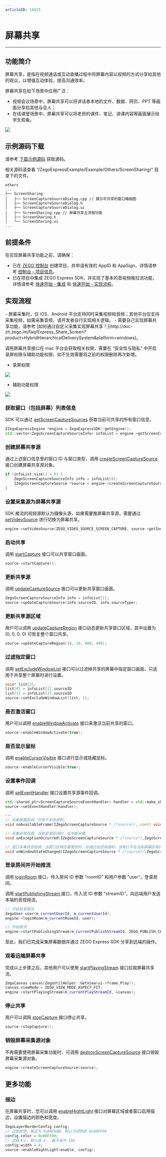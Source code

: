```yaml
---
articleID: 16915
---
```

# 屏幕共享

- - -

## 功能简介

屏幕共享，是指在视频通话或互动直播过程中将屏幕内容以视频的方式分享给其他的观众，以增强互动体验，提高沟通效率。

屏幕共享在如下场景中应用广泛：

- 视频会议场景中，屏幕共享可以将讲话者本地的文件、数据、网页、PPT 等画面分享给其他与会人；
- 在线课堂场景中，屏幕共享可以将老师的课件、笔记、讲课内容等画面展示给学生观看。

<Frame width="512" height="auto" caption=""><img src="https://storage.zego.im/sdk-doc/Pics/Express/screen_share_scene_new.png" /></Frame>

## 示例源码下载

请参考 [下载示例源码](/real-time-video-macos-cpp/quick-start/run-example-code) 获取源码。

相关源码请查看 “/ZegoExpressExample/Example/Others/ScreenSharing/” 目录下的文件。

```
others
...
├── ScreenSharing
│   ├── ScreenCaptureSourceDialog.cpp // 展示可共享的窗口略缩图
│   ├── ScreenCaptureSourceDialog.h
│   ├── ScreenCaptureSourceDialog.ui
│   ├── ScreenSharing.cpp // 屏幕共享主流程功能
│   ├── ScreenSharing.h
│   └── ScreenSharing.ui
...
```

## 前提条件

在实现屏幕共享功能之前，请确保：
- 已在 [ZEGO 控制台](https://console.zego.im) 创建项目，并申请有效的 AppID 和 AppSign，详情请参考 [控制台 - 项目信息](/console/project-info)。
- 已在项目中集成 ZEGO Express SDK，并实现了基本的音视频推拉流功能，详情请参考 [快速开始 - 集成](!Integration/SDK_Integration) 和 [快速开始 - 实现流程](!Integration/Solution_Implementation)。



## 实现流程

<Warning title="注意">
- 屏幕采集时，仅 iOS、Android 平台支持同时采集视频和音频；其他平台仅支持采集视频，如需采集音频，请开发者自行实现相关逻辑。
- 需要自己实现屏幕共享功能，请参考 [如何通过自定义采集实现屏幕共享？](http://doc-zh.zego.im/faq/Express_Share_Screen?product=HybridHierarchicalDeliverySystem&platform=windows)。
</Warning>




调用屏幕共享接口在 mac 平台会获取相关权限，需要在 “安全性与隐私” 中开启录屏权限与辅助功能权限，如不生效需要将之前的权限删除再次新增。
- 录屏权限
<Frame width="512" height="auto" caption=""><img src="https://storage.zego.im/sdk-doc/Pics/Express/Adobe_Captivate.png" /></Frame>

- 辅助功能权限
<Frame width="512" height="auto" caption=""><img src="https://storage.zego.im/sdk-doc/Pics/Express/Auxiliary_functions.png" /></Frame>

### 获取窗口（包括屏幕）列表信息

SDK 可以通过 [getScreenCaptureSources](@getScreenCaptureSources) 获取当前可共享的所有窗口信息。

```cpp
IZegoExpressEngine *engine = ZegoExpressSDK::getEngine();
std::vector<ZegoScreenCaptureSourceInfo> infoList = engine->getScreenCaptureSources(400, 400, 100, 100);
```

### 创建屏幕共享源

通过上述窗口信息里的窗口 ID 与窗口类型，调用 [createScreenCaptureSource](@createScreenCaptureSource) 接口创建屏幕共享源对象。

```cpp
if (infoList.size() > 0) {
    ZegoScreenCaptureSourceInfo info = infoList[0];
    IZegoScreenCaptureSource *source = engine->createScreenCaptureSource(info.sourceID, info.sourceType);
}
```

### 设置采集源为屏幕共享源

SDK 推流的视频源默认为摄像头源，如果需要推屏幕共享源，需要通过 [setVideoSource](@setVideoSource) 进行切换为屏幕共享。

```cpp
engine->setVideoSource(ZEGO_VIDEO_SOURCE_SCREEN_CAPTURE, source->getIndex(), ZEGO_PUBLISH_CHANNEL_MAIN);

```

### 启动共享

调用 [startCapture](@startCapture) 接口可以共享窗口画面。

```cpp
source->startCapture();
```

### 更新共享源

调用 [updateCaptureSource](@updateCaptureSource) 接口可以更新共享窗口画面。

```cpp
ZegoScreenCaptureSourceInfo info = infoList[1];
source->updateCaptureSource(info.sourceID, info.sourceType);
```

### 更新共享源区域

用户可以调用 [updateCaptureRegion](@updateCaptureRegion) 接口动态更新共享窗口区域，其中设置为 (0, 0, 0, 0) 可恢复整个窗口共享。


```cpp
source->updateCaptureRegion(10, 10, 400, 400);
```

### 过滤指定窗口

调用 [setExcludeWindowList](@setExcludeWindowList) 接口可以过滤掉共享的屏幕中指定窗口画面，只适用于共享整个屏幕时进行设置。

```cpp
void* list[2];
list[0] = infoList[1].sourceID
list[1] = infoList[2].sourceID
source->setExcludeWindowList(list, 2);
```

### 是否激活窗口

用户可以调用 [enableWindowActivate](@enableWindowActivate) 接口来激活当前共享的窗口。

```cpp
source->enableWindowActivate(true);
```

### 是否显示鼠标

调用 [enableCursorVisible](@enableCursorVisible) 接口进行显示或隐藏鼠标。

```cpp
source->enableCursorVisible(true);
```

<a id="callback"></a>

### 设置事件回调

调用 [setEventHandler](@setEventHandler-IZegoScreenCaptureSource) 接口设置共享源事件回调。

```cpp
std::shared_ptr<ScreenCaptureSourceEventHandler> handler = std::make_shared<ScreenCaptureSourceEventHandler>(this);
source->setEventHandler(handler);

···
// 采集数据回调，可用于本地录制。
void onAvailableFrame(IZegoScreenCaptureSource * /*source*/, const void * /*data*/,unsigned int /*dataLength*/, ZegoVideoFrameParam /*param*/) override;

// 采集异常回调，当有异常回调时，会中断采集。
void onExceptionOccurred(IZegoScreenCaptureSource * /*source*/,ZegoScreenCaptureSourceExceptionType /*exceptionType*/) override;

// 窗口采集状态回调，当窗口区域位置更改时，会通过此回调通知，当窗口不在当前屏幕区域内时，会停止采集。
void onWindowStateChanged(IZegoScreenCaptureSource * /*source*/,ZegoScreenCaptureWindowState /*windowState*/,ZegoRect /*windowRect*/) override;
```

### 登录房间并开始推流

调用 [loginRoom](@loginRoom) 接口，传入房间 ID 参数 “roomID” 和用户参数 “user”，登录房间。

调用 [startPublishingStream ](@startPublishingStream) 接口，传入流 ID 参数 “streamID”，向远端用户发送本端的音视频流。


```cpp
// 开始登录房间
ZegoUser user(m_currentUserId, m_currentUserId);
engine->loginRoom(m_currentRoomId, user);

// 开始推流
engine->startPublishingStream(m_currentPublishStreamId, ZEGO_PUBLISH_CHANNEL_MAIN);

```

至此，我们已完成采集屏幕数据并通过 ZEGO Express SDK 分享到远端的操作。

### 观看远端屏幕共享

完成以上步骤之后，其他用户可以使用 [startPlayingStream](@startPlayingStream) 接口拉取屏幕共享流。

```cpp
ZegoCanvas canvas(ZegoUtilHelper::GetView(ui->frame_Play));
canvas.viewMode = ZEGO_VIEW_MODE_ASPECT_FIT;
engine->startPlayingStream(m_currentPlayStreamId, &canvas);
```

### 停止共享

用户可以调用 [stopCapture](@stopCapture) 接口停止共享。

```cpp
source->stopCapture();
```

### 销毁屏幕采集源对象

不再需要使用屏幕采集功能时，可调用 [destroyScreenCaptureSource](@destroyScreenCaptureSource) 接口销毁屏幕采集源对象。

```cpp
engine->createScreenCaptureSource(source);
```

## 更多功能

<a id="highlight"></a>

### 描边

在屏幕共享时，您可以调用 [enableHightLight](@enableHightLight) 接口对屏幕区域或者窗口启用描边，设置描边的颜色和宽度。

```cpp
ZegoLayerBorderConfig config;
// 边框颜色，格式为 0xRRGGBB，默认为绿色即 0x00FF00
config.color = 0x00FF00;
// 边框大小，默认值 4， 最大值为 100
config.width = 4;
source->enableHightLight(enable, config);
```
